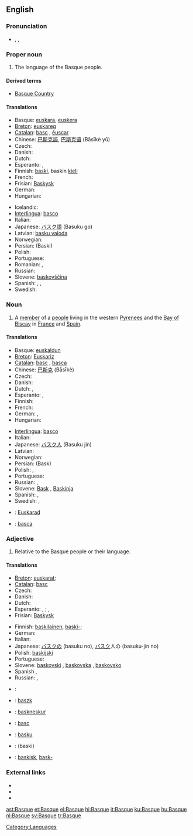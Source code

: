 {{interwiktionary|code=eu}}
{{wikipedia}}
{{see|basque}}
==English==

===Pronunciation===
* {{a|US}} {{AHD|/bask/}}, {{IPA|/bæsk/}}, {{SAMPA|/b{sk/}}
{{rfp|UK}}

===Proper noun===
{{en-proper noun}}

# The language of the Basque people.

====Derived terms====
* [[Basque Country]]

====Translations====
{{trans-top|language}}
* Basque: [[euskara]], [[euskera]]
* [[Breton]]: [[euskareg]] {{m}}
* [[Catalan]]: [[basc]] {{m}}, [[èuscar]] {{m}}
* Chinese: [[巴斯克語]], [[巴斯克语]] (Bāsīkè yǔ)
* Czech: {{t-|cs|baskičtina|f}}
* Danish: {{t-|da|baskisk}}
* Dutch: {{t+|nl|Baskisch|n}}
* Esperanto: {{t-|eo|eŭska lingvo|xs=Esperanto}} {{italbrac|preferred}}, {{t-|eo|vaska lingvo|xs=Esperanto}}
* Finnish: [[baski]], baskin [[kieli]]
* French: {{t+|fr|basque|m}}
* Frisian: [[Baskysk]]
* German: {{t+|de|Baskisch|n}}
* Hungarian: {{t-|hu|baszk}}
{{trans-mid}}
* Icelandic: {{t-|is|Baskneska}}
* [[Interlingua]]: [[basco]]
* Italian: {{t-|it|basco|m}}
* Japanese: [[バスク語]] (Basuku go)
* Latvian: [[basku valoda]] {{f}}
* Norwegian: {{t-|no|baskisk}}
* Persian: {{FAchar|[[باسکی]]}} (Baski)
* Polish: {{t-|pl|baskijski|m}}
* Portuguese: {{t|pt|basco|m}}
* Romanian: {{t|ro|limba bască|f}}, {{t|ro|bască|f}}
* Russian: {{t-|ru|баскский язык|m|tr=báskskij jazýk|sc=Cyrl}}
* Slovene: [[baskovščina]] {{f}}
* Spanish: {{t+|es|vasco|m}}, <!-- Does the language name really also have a feminine form?! {{t-|es|vasca|f}},--> {{t+|es|vascuence|m}}, {{t+|es|euskera|m}}
* Swedish: {{t-|sv|baskiska|c}}
{{trans-bottom}}

===Noun===
{{en-noun}}

# A [[member]] of a [[people]] living in the western [[Pyrenees]] and the [[Bay of Biscay]] in [[France]] and [[Spain]].

====Translations====
{{trans-top|member of a people}}
* Basque: [[euskaldun]]
* [[Breton]]: [[Euskariz]] {{p}}
* [[Catalan]]: [[basc]] {{m}}, [[basca]] {{f}}
* Chinese: [[巴斯克]] (Bāsīkè)
* Czech: {{t-|cs|Bask|m}}
* Danish: {{t-|da|basker|c}}
* Dutch: {{t+|nl|Bask|m}}, {{t|nl|Baskische|f}}
* Esperanto: {{t-|eo|eŭsko|xs=Esperanto}} {{italbrac|preferred}}, {{t-|eo|vasko|xs=Esperanto}}
* Finnish: {{t+|fi|baski}}
* French: {{t-|fr|Basque|m|f}}
* German: {{t-|de|Baske|m}}, {{t-|de|Baskin|f}}
* Hungarian: {{t-|hu|baszk}}
{{trans-mid}}
* [[Interlingua]]: [[basco]]
* Italian: {{t-|it|basco|m}}
* Japanese: [[バスク人]] (Basuku jin)
* Latvian: {{t-|lv|basks|m|xs=Latvian}}
* Norwegian: {{t-|no|basker}}
* Persian: {{FAchar|[[باسک]]}} (Bask)
* Polish: {{t+|pl|Bask|m}}, {{t-|pl|Baskijka|f}}
* Portuguese: {{t-|pt|basco|m}}
* Russian: {{t-|ru|баск|m|tr=bask|sc=Cyrl}}, {{t-|ru|басконка|f|tr=baskónka|sc=Cyrl}}
* Slovene: [[Bask]] {{m}}, [[Baskinja]] {{f}}
* Spanish: {{t+|es|vasco|m}}, {{t-|es|vasca|f}}
* Swedish: {{t-|sv|bask|m}}, {{t-|sv|baskiska|f}}
{{trans-bottom}}

{{checktrans-top}}
* {{ttbc|Breton}}: [[Euskarad]] {{m}}
* {{ttbc|Romanian}}: [[basca]]
{{trans-bottom}}

===Adjective===
{{en-adj|-}}

# Relative to the Basque people or their language.

====Translations====
{{trans-top|relative to the Basque people or their language}}
* [[Breton]]: {{sense|people}} [[euskarat]]; {{sense|language}} {{t|br|euskarek|xs=Breton}}
* [[Catalan]]: [[basc]]
* Czech: {{t+|cs|baskický}}
* Danish: {{t-|da|baskisk}}
* Dutch: {{t+|nl|Baskisch}}
* Esperanto: {{sense|people}} {{t-|eo|eŭska|xs=Esperanto}} {{italbrac|preferred}}, {{t-|eo|vaska|xs=Esperanto}}; {{sense|language}} {{t-|eo|eŭsklingva|xs=Esperanto}} {{italbrac|preferred}}, {{t-|eo|vasklingva|xs=Esperanto}}
* Frisian: [[Baskysk]]
{{trans-mid}}
* Finnish: {{sense|people}} [[baskilainen]], [[baski|baski-]]; {{sense|language}} {{t-|fi|baskinkielinen}}
* German: {{t+|de|baskisch}}
* Italian: {{t-|it|basco|m}}
* Japanese: [[バスク]]の (basuku no), [[バスク]]人の (basuku-jin no)
* Polish: [[baskijski]] {{m}}
* Portuguese: {{t-|pt|basco}}
* Slovene: [[baskovski]] {{m}}, [[baskovska]] {{f}}, [[baskovsko]] {{n}}
* Spanish {{t+|es|vasco}} {{m}}, {{t-|es|vasca}} {{f}}
* Russian: {{t-|ru|баскский|tr=báskskij|sc=Cyrl}}, {{t-|ru|басконский|tr=baskónskij|sc=Cyrl}}
{{trans-bottom}}

{{checktrans-top}}

* {{ttbc|French}}: {{t+|fr|basque}}
* {{ttbc|Hungarian}}: [[baszk]]
* {{ttbc|Icelandic}}: [[baskneskur]]
* {{ttbc|Interlingua}}: [[basc]]
{{trans-mid}}
* {{ttbc|Latvian}}: [[basku]]
* {{ttbc|Persian}}: {{FAchar|[[باسکی]]}} (baski)
* {{ttbc|Swedish}}: [[baskisk]], [[bask-]]
{{trans-bottom}}

===External links===
* {{ethnologue|code=eus}}
* {{ethnologue|lang=Navarro-Labourdin Basque|code=bqe}}
* {{ethnologue|lang=Souletin Basque|code=bsz}}

[[Category:Languages]]

[[ast:Basque]]
[[et:Basque]]
[[el:Basque]]
[[hi:Basque]]
[[it:Basque]]
[[ku:Basque]]
[[hu:Basque]]
[[nl:Basque]]
[[sv:Basque]]
[[tr:Basque]]